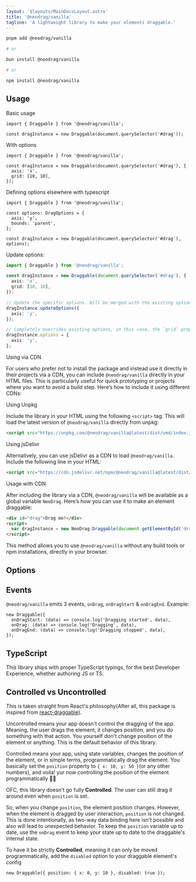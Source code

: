 ```yaml
---
layout: '$layouts/MainDocsLayout.astro'
title: '@neodrag/vanilla'
tagline: 'A lightweight library to make your elements draggable.'
---
```




```sh
pnpm add @neodrag/vanilla

# or

bun install @neodrag/vanilla

# or

npm install @neodrag/vanilla
```

## Usage

Basic usage

```tsx
import { Draggable } from '@neodrag/vanilla';

const dragInstance = new Draggable(document.querySelector('#drag'));
```

With options

```tsx
import { Draggable } from '@neodrag/vanilla';

const dragInstance = new Draggable(document.querySelector('#drag'), {
  axis: 'x',
  grid: [10, 10],
});
```

Defining options elsewhere with typescript

```tsx
import { Draggable } from '@neodrag/vanilla';

const options: DragOptions = {
  axis: 'y',
  bounds: 'parent',
};

const dragInstance = new Draggable(document.querySelector('#drag'), options);
```

Update options:

```ts
import { Draggable } from '@neodrag/vanilla';

const dragInstance = new Draggable(document.querySelector('#drag'), {
  axis: 'x',
  grid: [10, 10],
});

// Update the specific options. Will be merged with the existing options.
dragInstance.updateOptions({
  axis: 'y',
});

// Completely overrides existing options, in this case, the `grid` property is removed
dragInstance.options = {
  axis: 'y',
};
```

Using via CDN

For users who prefer not to install the package and instead use it directly in their projects via a CDN, you can include `@neodrag/vanilla` directly in your HTML files. This is particularly useful for quick prototyping or projects where you want to avoid a build step. Here’s how to include it using different CDNs:

Using Unpkg

Include the library in your HTML using the following `<script>` tag. This will load the latest version of `@neodrag/vanilla` directly from unpkg:

```html
<script src="https://unpkg.com/@neodrag/vanilla@latest/dist/umd/index.js"></script>
```

Using jsDelivr

Alternatively, you can use jsDelivr as a CDN to load `@neodrag/vanilla`. Include the following line in your HTML:

```html
<script src="https://cdn.jsdelivr.net/npm/@neodrag/vanilla@latest/dist/umd/index.js"></script>
```

Usage with CDN

After including the library via a CDN, `@neodrag/vanilla` will be available as a global variable `NeoDrag`. Here’s how you can use it to make an element draggable:

```html
<div id="drag">Drag me!</div>
<script>
  var dragInstance = new NeoDrag.Draggable(document.getElementById('drag'));
</script>
```

This method allows you to use `@neodrag/vanilla` without any build tools or npm installations, directly in your browser.

## Options

<Options />

## Events

`@neodrag/vanilla` emits 3 events, `onDrag`, `onDragStart` & `onDragEnd`.
Example:

```tsx
new Draggable({
  onDragStart: (data) => console.log('Dragging started', data),
  onDrag: (data) => console.log('Dragging', data),
  onDragEnd: (data) => console.log('Dragging stopped', data),
});
```

## TypeScript

This library ships with proper TypeScript typings, for the best Developer Experience, whether authoring JS or TS.

<ExportedTypesMDX />

## Controlled vs Uncontrolled

This is taken straight from React's philosophy(After all, this package is inspired from [react-draggable](https://github.com/react-grid-layout/react-draggable)).

Uncontrolled means your app doesn't control the dragging of the app. Meaning, the user drags the element, it changes position, and you do something with that action. You yourself don't change position of the element or anything. This is the default behavior of this library.

Controlled means your app, using state variables, changes the position of the element, or in simple terms, programmatically drag the element. You basically set the `position` property to `{ x: 10, y: 50 }`(or any other numbers), and voila! yur now controlling the position of the element programmatically 🥳🥳

OFC, this library doesn't go fully **Controlled**. The user can still drag it around even when `position` is set.

So, when you change `position`, the element position changes. However, when the element is dragged by user interaction, `position` is not changed. This is done intentionally, as two-way data binding here isn't possible and also will lead to unexpected behavior. To keep the `position` variable up to date, use the `onDrag` event to keep your state up to date to the draggable's internal state.

To have it be strictly **Controlled**, meaning it can only be moved programmatically, add the `disabled` option to your draggable element's config

```tsx
new Draggable({ position: { x: 0, y: 10 }, disabled: true });
```
